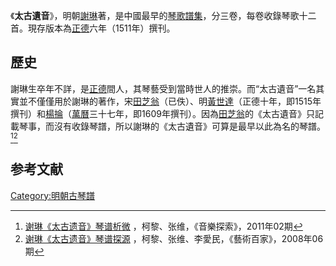 {{about|古琴譜|唐代古琴|太古遺音 (唐琴)}}
《'''太古遺音'''》，明朝[[謝琳|謝琳]]著，是中國最早的[[琴歌|琴歌]][[古琴譜|譜集]]，分三卷，每卷收錄琴歌十二首。現存版本為[[正德_(明朝)|正德]]六年（1511年）撰刊。

==歷史==
謝琳生卒年不詳，是[[正德_(明朝)|正德]]間人，其琴藝受到當時世人的推崇。而“太古遺音”一名其實並不僅僅用於謝琳的著作，宋[[田芝翁|田芝翁]]（已佚）、明[[黃世達|黃世達]]（正德十年，即1515年撰刊）和[[楊掄|楊掄]]（[[萬曆|萬曆]]三十七年，即1609年撰刊）。因為[[田芝翁|田芝翁]]的《太古遺音》只記載琴事，而沒有收錄琴譜，所以謝琳的《太古遺音》可算是最早以此為名的琴譜。<ref name="音樂探索">[http://www.cnki.com.cn/Article/CJFDTotal-YYTS201102009.htm 谢琳《太古遗音》琴谱析微] {{Wayback|url=http://www.cnki.com.cn/Article/CJFDTotal-YYTS201102009.htm |date=20140729215544 }}，柯黎、张维，《音樂探索》，2011年02期</ref><ref>[http://www.cnki.com.cn/Article/CJFDTotal-YSBJ200806056.htm 谢琳《太古遗音》琴谱探源] {{Wayback|url=http://www.cnki.com.cn/Article/CJFDTotal-YSBJ200806056.htm |date=20140729222341 }}，柯黎、张维、李愛民，《藝術百家》，2008年06期</ref>
==参考文献==
{{reflist}}
[[Category:明朝古琴譜|Category:明朝古琴譜]]

{{stub}}